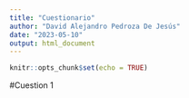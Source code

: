 ```yaml
---
title: "Cuestionario"
author: "David Alejandro Pedroza De Jesús"
date: "2023-05-10"
output: html_document
---
```


```r
knitr::opts_chunk$set(echo = TRUE)
```
#Cuestion 1
```r

```

